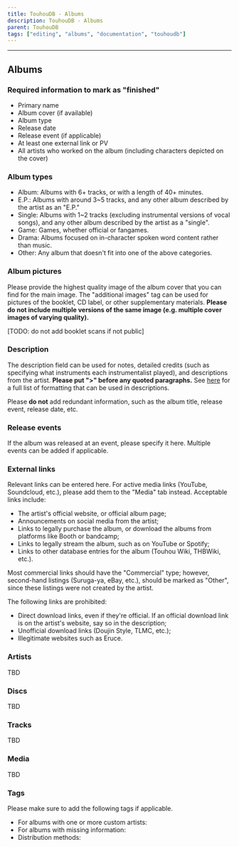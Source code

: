 ---
title: TouhouDB - Albums
description: TouhouDB - Albums
parent: TouhouDB
tags: ["editing", "albums", "documentation", "touhoudb"]
---

----

## Albums

### Required information to mark as "finished"

* Primary name
* Album cover (if available)
* Album type
* Release date
* Release event (if applicable)
* At least one external link or PV
* All artists who worked on the album (including characters depicted on the cover)

### Album types

* Album: Albums with 6+ tracks, or with a length of 40+ minutes.
* E.P.: Albums with around 3~5 tracks, and any other album described by the artist as an "E.P."
* Single: Albums with 1~2 tracks (excluding instrumental versions of vocal songs), and any other album described by the artist as a "single".
* Game: Games, whether official or fangames.
* Drama: Albums focused on in-character spoken word content rather than music.
* Other: Any album that doesn't fit into one of the above categories.

### Album pictures

Please provide the highest quality image of the album cover that you can find for the main image. The "additional images" tag can be used for pictures of the booklet, CD label, or other supplementary materials. **Please do not include multiple versions of the same image (e.g. multiple cover images of varying quality).**

[TODO: do not add booklet scans if not public]

### Description

The description field can be used for notes, detailed credits (such as specifying what instruments each instrumentalist played), and descriptions from the artist. **Please put ">" before any quoted paragraphs.** See [here](https://docs.github.com/en/get-started/writing-on-github/getting-started-with-writing-and-formatting-on-github/basic-writing-and-formatting-syntax) for a full list of formatting that can be used in descriptions.

Please **do not** add redundant information, such as the album title, release event, release date, etc.

### Release events

If the album was released at an event, please specify it here. Multiple events can be added if applicable.

### External links

Relevant links can be entered here. For active media links (YouTube, Soundcloud, etc.), please add them to the "Media" tab instead. Acceptable links include:

* The artist's official website, or official album page;
* Announcements on social media from the artist;
* Links to legally purchase the album, or download the albums from platforms like Booth or bandcamp;
* Links to legally stream the album, such as on YouTube or Spotify;
* Links to other database entries for the album (Touhou Wiki, THBWiki, etc.).

Most commercial links should have the "Commercial" type; however, second-hand listings (Suruga-ya, eBay, etc.), should be marked as "Other", since these listings were not created by the artist.

The following links are prohibited:

* Direct download links, even if they're official. If an official download link is on the artist's website, say so in the description;
* Unofficial download links (Doujin Style, TLMC, etc.);
* Illegitimate websites such as Eruce.

### Artists

TBD

### Discs

TBD

### Tracks

TBD

### Media

TBD

### Tags

Please make sure to add the following tags if applicable.

* For albums with one or more custom artists:
* For albums with missing information:
* Distribution methods:
